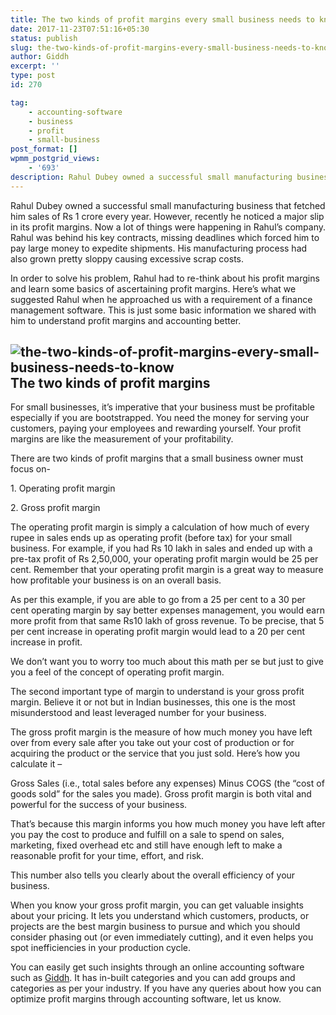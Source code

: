 ```yaml
---
title: The two kinds of profit margins every small business needs to know
date: 2017-11-23T07:51:16+05:30
status: publish
slug: the-two-kinds-of-profit-margins-every-small-business-needs-to-know
author: Giddh
excerpt: ''
type: post
id: 270

tag:
    - accounting-software
    - business
    - profit
    - small-business
post_format: []
wpmm_postgrid_views:
    - '693'
description: Rahul Dubey owned a successful small manufacturing business that fetched him sales of Rs 1 crore every year. However,recently he noticed a major
---
```

Rahul Dubey owned a successful small manufacturing business that fetched him sales of Rs 1 crore every year. However, recently he noticed a major slip in its profit margins. Now a lot of things were happening in Rahul’s company. Rahul was behind his key contracts, missing deadlines which forced him to pay large money to expedite shipments. His manufacturing process had also grown pretty sloppy causing excessive scrap costs.

In order to solve his problem, Rahul had to re-think about his profit margins and learn some basics of ascertaining profit margins. Here’s what we suggested Rahul when he approached us with a requirement of a finance management software. This is just some basic information we shared with him to understand profit margins and accounting better.

<img class="wp-block-image size-large" src = "https://miro.medium.com/max/2112/1*Yhj15DpRE7IDfaMerr36Ug.jpeg" alt="the-two-kinds-of-profit-margins-every-small-business-needs-to-know" />**The two kinds of profit margins**
-----------------------------------

For small businesses, it’s imperative that your business must be profitable especially if you are bootstrapped. You need the money for serving your customers, paying your employees and rewarding yourself. Your profit margins are like the measurement of your profitability.

There are two kinds of profit margins that a small business owner must focus on-

1\. Operating profit margin

2\. Gross profit margin

The operating profit margin is simply a calculation of how much of every rupee in sales ends up as operating profit (before tax) for your small business. For example, if you had Rs 10 lakh in sales and ended up with a pre-tax profit of Rs 2,50,000, your operating profit margin would be 25 per cent. Remember that your operating profit margin is a great way to measure how profitable your business is on an overall basis.

As per this example, if you are able to go from a 25 per cent to a 30 per cent operating margin by say better expenses management, you would earn more profit from that same Rs10 lakh of gross revenue. To be precise, that 5 per cent increase in operating profit margin would lead to a 20 per cent increase in profit.

We don’t want you to worry too much about this math per se but just to give you a feel of the concept of operating profit margin.

The second important type of margin to understand is your gross profit margin. Believe it or not but in Indian businesses, this one is the most misunderstood and least leveraged number for your business.

The gross profit margin is the measure of how much money you have left over from every sale after you take out your cost of production or for acquiring the product or the service that you just sold. Here’s how you calculate it –

Gross Sales (i.e., total sales before any expenses) Minus COGS (the “cost of goods sold” for the sales you made). Gross profit margin is both vital and powerful for the success of your business.

That’s because this margin informs you how much money you have left after you pay the cost to produce and fulfill on a sale to spend on sales, marketing, fixed overhead etc and still have enough left to make a reasonable profit for your time, effort, and risk.

This number also tells you clearly about the overall efficiency of your business.

When you know your gross profit margin, you can get valuable insights about your pricing. It lets you understand which customers, products, or projects are the best margin business to pursue and which you should consider phasing out (or even immediately cutting), and it even helps you spot inefficiencies in your production cycle.

You can easily get such insights through an online accounting software such as [Giddh](https://giddh.com). It has in-built categories and you can add groups and categories as per your industry. If you have any queries about how you can optimize profit margins through accounting software, let us know.